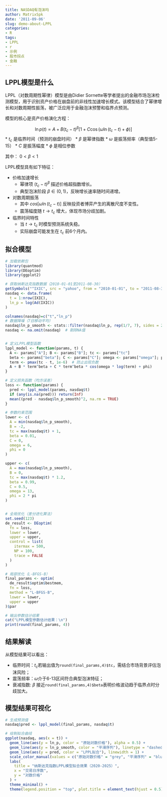 ```yaml
---
title: NASDAQ有泡沫吗
author: MatrixSpk
date: '2011-09-06'
slug: demo-about-LPPL
categories:
- R
tags:
- LPPL
- r
- 示例
- 股市拐点
- 金融
---
```


## LPPL模型是什么

LPPL（对数周期性幂律）模型是由Didier Sornette等学者提出的金融市场泡沫检测模型，用于识别资产价格在崩盘前的非线性加速增长模式。该模型结合了幂律增长和对数周期性振荡，被广泛应用于金融泡沫预警和临界点预测。

模型的核心是资产价格演化方程：

$$
\ln p(t) = A + B(t_c - t)^\beta \left[1 + C\cos\left(\omega \ln(t_c - t) + \phi\right)\right]
$$
* $t_c$ 是临界时间（预测的崩盘时间）
* $\beta$ 是幂律指数
* $\omega$ 是振荡频率（典型值5-15）
* $C$ 是振荡幅度
* $\phi$ 是相位参数

其中： $0 \lt \beta \lt 1$

LPPL模型具有如下特征：

* 价格加速增长
  * 幂律项 $(t_c - t)^\beta$ 描述价格超指数增长。
  * 典型泡沫阶段 $\beta \in (0,1)$，反映增长速率随时间递增。
* 对数周期振荡 
  * 其中 $cos\left[\omega\ln\left(t_{c}-t\right)\right]$ 反映投资者博弈产生的离散尺度不变性。
  * 震荡幅度随 $t\to t_{c}$ 增大，体现市场分歧加剧。
* 临界时间特性
  * 当 $t\to t_{c}$ 时模型预测系统失稳。
  * 实际崩盘可能发生在 $t_{c}$ 前6个月内。

## 拟合模型

```r
# 加载依赖包
library(quantmod)
library(DEoptim)
library(ggplot2)

# 获取纳斯达克指数数据（2010-01-01至2011-08-30）
getSymbols("^IXIC", src = "yahoo", from = "2010-01-01", to = "2011-08-30")
nasdaq <- data.frame(
  t = 1:nrow(IXIC), 
  ln_p = log(Ad(IXIC))
)

colnames(nasdaq)=c("t","ln_p")
# 数据降噪（7日移动平均）
nasdaq$ln_p_smooth <- stats::filter(nasdaq$ln_p, rep(1/7, 7), sides = 2)
nasdaq <- na.omit(nasdaq)  # 剔除NA值


# 定义LPPL模型函数
lppl_model <- function(params, t) {
  A <- params["A"]; B <- params["B"]; tc <- params["tc"]
  beta <- params["beta"]; C <- params["C"]; omega <- params["omega"]; phi <- params["phi"]
  term <- pmax(tc - t, 1e-6)  # 防止出现负数
  A + B * term^beta + C * term^beta * cos(omega * log(term) + phi)
}

# 定义损失函数（均方误差）
loss <- function(params) {
  pred <- lppl_model(params, nasdaq$t)
  if (any(is.na(pred))) return(Inf)
  mean((pred - nasdaq$ln_p_smooth)^2, na.rm = TRUE)
}

# 参数约束范围
lower <- c(
  A = min(nasdaq$ln_p_smooth), 
  B = -2, 
  tc = max(nasdaq$t) + 1, 
  beta = 0.01, 
  C = 0, 
  omega = 6, 
  phi = 0
)

upper <- c(
  A = max(nasdaq$ln_p_smooth), 
  B = 0, 
  tc = max(nasdaq$t) * 1.2, 
  beta = 0.99, 
  C = 0.5, 
  omega = 13, 
  phi = 2 * pi
)


# 全局优化（差分进化算法）
set.seed(123)
de_result <- DEoptim(
  fn = loss, 
  lower = lower, 
  upper = upper, 
  control = list(
    itermax = 500, 
    NP = 100, 
    trace = FALSE
  )
)

# 局部优化（L-BFGS-B）
final_params <- optim(
  de_result$optim$bestmem, 
  fn = loss, 
  method = "L-BFGS-B",
  lower = lower, 
  upper = upper
)$par

# 输出参数估计结果
cat("LPPL模型参数估计结果：\n")
print(round(final_params, 4))
```

## 结果解读

从模型结果可以看出：

* 临界时间：$t_c$若输出值为` round(final_params,4)$tc`，需结合市场背景评估泡沫风险；
* 震荡频率：$\omega$介于6-13区间符合典型泡沫特征；
* 衰减指数: $\beta$ 接近` round(final_params,4)$beta`表明价格波动趋于临界点时分歧加大。

## 模型结果可视化

```R

# 生成预测值
nasdaq$pred <- lppl_model(final_params, nasdaq$t)

# 绘制拟合曲线
ggplot(nasdaq, aes(x = t)) +
  geom_line(aes(y = ln_p, color = "原始对数价格"), alpha = 0.5) +
  geom_line(aes(y = ln_p_smooth, color = "平滑序列"), linetype = "dashed") +
  geom_line(aes(y = pred, color = "LPPL拟合"), linewidth = 1) +
  scale_color_manual(values = c("原始对数价格" = "grey", "平滑序列" = "blue", "LPPL拟合" = "red")) +
  labs(
    title = "纳斯达克指数LPPL模型拟合效果（2020-2025）",
    x = "交易日序数", 
    y = "对数价格"
  ) +
  theme_minimal() +
  theme(legend.position = "top", plot.title = element_text(hjust = 0.5))
```
